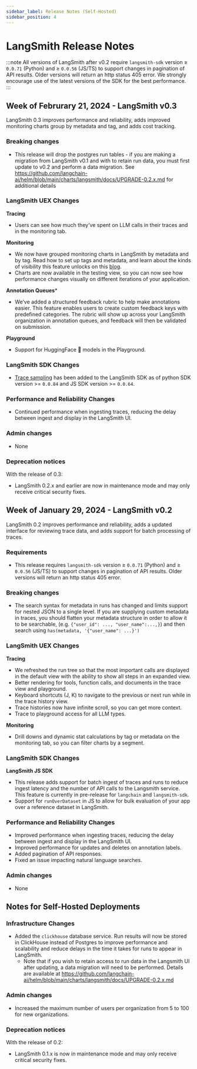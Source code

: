 ```yaml
---
sidebar_label: Release Notes (Self-Hosted)
sidebar_position: 4
---
```


# LangSmith Release Notes

:::note
All versions of LangSmith after v0.2 require `langsmith-sdk` version ≥ `0.0.71` (Python) and  ≥ `0.0.56` (JS/TS) to support changes in pagination of API results.  Older versions will return an http status 405 error.  We strongly encourage use of the latest versions of the SDK for the best performance.
:::

## Week of Februrary 21, 2024 - LangSmith v0.3

LangSmith 0.3 improves performance and reliability, adds improved monitoring charts group by metadata and tag, and adds cost tracking.

### Breaking changes

- This release will drop the postgres run tables - if you are making a migration from LangSmith v0.1 and with to retain run data, you must first update to v0.2 and perform a data migration.  See https://github.com/langchain-ai/helm/blob/main/charts/langsmith/docs/UPGRADE-0.2.x.md for additional details

### LangSmith UEX Changes

**Tracing** 

- Users can see how much they’ve spent on LLM calls in their traces and in the monitoring tab.

**Monitoring**

- We now have grouped monitoring charts in LangSmith by metadata and by tag. Read how to set up tags and metadata, and learn about the kinds of visibility this feature unlocks on this [blog](https://blog.langchain.dev/grouped-monitoring-charts/).
- Charts are now available in the testing view, so you can now see how performance changes visually on different iterations of your application.

**Annotation Queues***

-  We’ve added a structured feedback rubric to help make annotations easier. This feature enables users to create custom feedback keys with predefined categories. The rubric will show up across your LangSmith organization in annotation queues, and feedback will then be validated on submission.

**Playground**

- Support for HuggingFace 🤗 models in the Playground. 

### LangSmith SDK Changes

- [Trace sampling](https://docs.smith.langchain.com/tracing/tracing-faq#how-do-i-reduce-my-trace-count) has been added to the LangSmith SDK as of python SDK version >= `0.0.84` and JS SDK version >= `0.0.64`.

### Performance and Reliability Changes

- Continued performance when ingesting traces, reducing the delay between ingest and display in the LangSmith UI.

### Admin changes

- None

### Deprecation notices

With the release of 0.3:

- LangSmith 0.2.x and earlier are now in maintenance mode and may only receive critical security fixes.




## Week of January 29, 2024 - LangSmith v0.2

LangSmith 0.2 improves performance and reliability, adds a updated interface for reviewing trace data, and adds support for batch processing of traces.

### Requirements

- This release requires `langsmith-sdk` version ≥ `0.0.71` (Python) and  ≥ `0.0.56` (JS/TS) to support changes in pagination of API results.  Older versions will return an http status 405 error.

### Breaking changes

- The search syntax for metadata in runs has changed and limits support for nested JSON to a single level.  If you are supplying custom metadata in traces, you should flatten your metadata structure in order to allow it to be searchable, (e.g. `{"user_id": ..., "user_name":...,}`) and then search using `has(metadata, '{"user_name": ...}')`

### LangSmith UEX Changes

**Tracing** 

- We refreshed the run tree so that the most important calls are displayed in the default view with the ability to show all steps in an expanded view.
- Better rendering for tools, function calls, and documents in the trace view and playground.
- Keyboard shortcuts (J, K) to navigate to the previous or next run while in the trace history view.
- Trace histories now have infinite scroll, so you can get more context.
- Trace to playground access for all LLM types.

**Monitoring**

- Drill downs and dynamic stat calculations by tag or metadata on the monitoring tab, so you can filter charts by a segment.

### LangSmith SDK Changes

**LangSmith JS SDK**

- This release adds support for batch ingest of traces and runs to reduce ingest latency and the number of API calls to the Langsmith service.  This feature is currently in pre-release for `langchain` and `langsmith-sdk`.
- Support for `runOverDataset` in JS to allow for bulk evaluation of your app over a reference dataset in LangSmith.

### Performance and Reliability Changes

- Improved performance when ingesting traces, reducing the delay between ingest and display in the LangSmith UI.
- Improved performance for updates and deletes on annotation labels.
- Added pagination of API responses.
- Fixed an issue impacting natural language searches.

### Admin changes

- None

## Notes for Self-Hosted Deployments

### Infrastructure Changes

- Added the `clickhouse` database service.  Run results will now be stored in ClickHouse instead of Postgres to improve performance and scalability and reduce delays in the time it takes for runs to appear in LangSmith.
    - Note that if you wish to retain access to run data in the Langsmith UI after updating, a data migration will need to be performed.  Details are available at https://github.com/langchain-ai/helm/blob/main/charts/langsmith/docs/UPGRADE-0.2.x.md

### Admin changes

- Increased the maximum number of users per organization from 5 to 100 for new organizations.

### Deprecation notices

With the release of 0.2:

- LangSmith 0.1.x is now in maintenance mode and may only receive critical security fixes.
